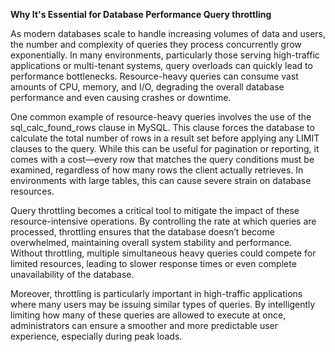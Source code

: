 **Why It's Essential for Database Performance Query throttling**



As modern databases scale to handle increasing volumes of data and users, the number and complexity of queries they process concurrently grow exponentially. In many environments, particularly those serving high-traffic applications or multi-tenant systems, query overloads can quickly lead to performance bottlenecks. Resource-heavy queries can consume vast amounts of CPU, memory, and I/O, degrading the overall database performance and even causing crashes or downtime.

One common example of resource-heavy queries involves the use of the sql_calc_found_rows clause in MySQL. This clause forces the database to calculate the total number of rows in a result set before applying any LIMIT clauses to the query. While this can be useful for pagination or reporting, it comes with a cost—every row that matches the query conditions must be examined, regardless of how many rows the client actually retrieves. In environments with large tables, this can cause severe strain on database resources.

Query throttling becomes a critical tool to mitigate the impact of these resource-intensive operations. By controlling the rate at which queries are processed, throttling ensures that the database doesn’t become overwhelmed, maintaining overall system stability and performance. Without throttling, multiple simultaneous heavy queries could compete for limited resources, leading to slower response times or even complete unavailability of the database.

Moreover, throttling is particularly important in high-traffic applications where many users may be issuing similar types of queries. By intelligently limiting how many of these queries are allowed to execute at once, administrators can ensure a smoother and more predictable user experience, especially during peak loads.